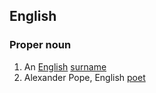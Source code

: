 ==English==
===Proper noun===
{{wikipediapar|Alexander Pope}}
#An [[English]] [[surname]]
#Alexander Pope, English [[poet]]